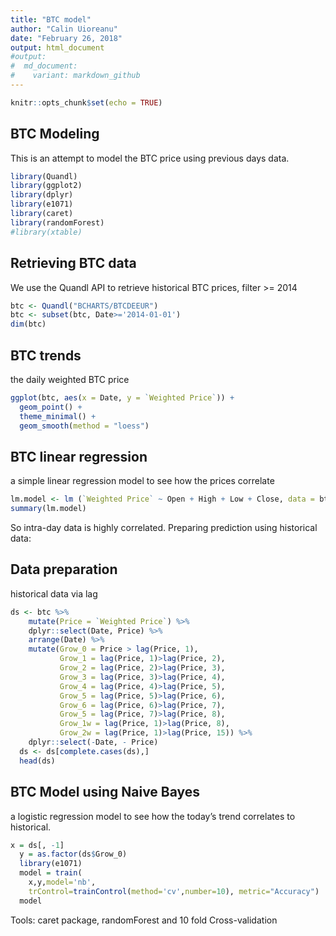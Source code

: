 ```yaml
---
title: "BTC model"
author: "Calin Uioreanu"
date: "February 26, 2018"
output: html_document
#output:
#  md_document:
#    variant: markdown_github
---
```


```r
knitr::opts_chunk$set(echo = TRUE)
```

## BTC Modeling

This is an attempt to model the BTC price using previous days data.

```r
library(Quandl)
library(ggplot2)
library(dplyr)
library(e1071)
library(caret)
library(randomForest)
#library(xtable)
```

## Retrieving BTC data

We use the Quandl API to retrieve historical BTC prices, filter >= 2014

```r
btc <- Quandl("BCHARTS/BTCDEEUR")
btc <- subset(btc, Date>='2014-01-01')
dim(btc)
```


## BTC trends

the daily weighted BTC price

```r
ggplot(btc, aes(x = Date, y = `Weighted Price`)) + 
  geom_point() + 
  theme_minimal() + 
  geom_smooth(method = "loess")
```

## BTC linear regression

a simple linear regression model to see how the prices correlate

```r
lm.model <- lm (`Weighted Price` ~ Open + High + Low + Close, data = btc)
summary(lm.model)
```

So intra-day data is highly correlated. Preparing prediction using historical data:

## Data preparation

historical data via lag

```r
ds <- btc %>%
    mutate(Price = `Weighted Price`) %>%
    dplyr::select(Date, Price) %>%
    arrange(Date) %>%
    mutate(Grow_0 = Price > lag(Price, 1), 
           Grow_1 = lag(Price, 1)>lag(Price, 2), 
           Grow_2 = lag(Price, 2)>lag(Price, 3), 
           Grow_3 = lag(Price, 3)>lag(Price, 4), 
           Grow_4 = lag(Price, 4)>lag(Price, 5), 
           Grow_5 = lag(Price, 5)>lag(Price, 6), 
           Grow_6 = lag(Price, 6)>lag(Price, 7), 
           Grow_5 = lag(Price, 7)>lag(Price, 8), 
           Grow_1w = lag(Price, 1)>lag(Price, 8), 
           Grow_2w = lag(Price, 1)>lag(Price, 15)) %>%
    dplyr::select(-Date, - Price)
  ds <- ds[complete.cases(ds),]
  head(ds)
```
## BTC Model using Naive Bayes

a logistic regression model to see how the today's trend correlates to historical.

```r
x = ds[, -1]
  y = as.factor(ds$Grow_0)
  library(e1071)
  model = train(
    x,y,model='nb',
    trControl=trainControl(method='cv',number=10), metric="Accuracy")
  model
```
  
Tools: caret package, randomForest and 10 fold Cross-validation
